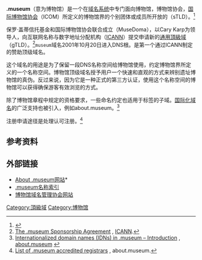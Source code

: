 {{copyedit|time=2017-01-09T04:50:19+00:00}}
{{Infobox Top level domain|
name=.museum|
background=#FCC|
image=[[File:Dotmuseum.png|250px]]|
introduced=2001年|
type={{link-en|赞助顶级域名|Sponsored top-level domain}}|
status=活跃|
registry={{link-en|博物馆域名管理协会|Museum Domain Management Association}}|
sponsor=博物馆域名管理协会 （[[国际博物馆协会|国际博物馆协会]]设立）|
intendeduse=博物馆|
actualuse=博物馆（虽然很少使用它作为其主要的广告地址）|
restrictions=获准注册之前，检查申请人的全权证书|
structure=原本注册通用类下是在第三级或更高的水平，但后来直接被允许二级注册|
document=[http://www.icann.org/tlds/agreements/museum/ ICANN注册协议]|
disputepolicy=统一域名争议解决政策（UDRP） [http://www.icann.org/tlds/agreements/sponsored/sponsorship-agmt-att12-13oct01.htm 宪章资格争议解决程序（CEDRP）]|
website=[http://about.museum/ about.museum]|
dnssec=yes}}

'''.museum'''（意为博物馆）是一个在[[域名系统|域名系统]]中专门面向博物馆，博物馆协会，[[国际博物馆协会|国际博物馆协会]]（ICOM）所定义的博物馆界的个别团体或成员所开放的{{link-en|赞助顶级域名|Sponsored top-level domain}}（sTLD）。<ref>{{cite web |url=http://www.archimuse.com/mw2001/papers/hamma/hamma.html |title=A Top Level Museum Domain |publisher=[[Archives_&_Museum_Informatics|Archives & Museum Informatics]] |work=MW2011: [[Museums_and_the_Web|Museums and the Web]] |date=2001 |accessdate=2011-07-20 |author=[[Cary_Karp|Karp, Cary]] and Hamma, Kenneth |archive-date=2011-05-04 |archive-url=https://web.archive.org/web/20110504055435/http://www.archimuse.com/mw2001/papers/hamma/hamma.html |dead-url=no }}</ref>

保罗·盖蒂信托基金和国际博物馆协会联合成立{{link-en|博物馆域名管理协会|Museum Domain Management Association}}（MuseDoma），以Cary Karp为领导人，向互联网名称与数字地址分配机构（[[ICANN|ICANN]]）提交申请新的[[通用頂級域|通用頂級域]]（gTLD）。<ref>[http://www.icann.org/tlds/agreements/museum/ The .museum Sponsorship Agreement] {{Wayback|url=http://www.icann.org/tlds/agreements/museum/ |date=20080527145613 }}, [[ICANN|ICANN]].</ref><tt>museum</tt>域名2001年10月20日进入DNS根。是第一个通过ICANN制定的赞助顶级域名。

这个域名的用途是为了保留一段DNS名称空间给博物馆使用，约定博物馆界所定义的一个名称空间。博物馆顶级域名授予用户一个快速和直观的方式来辨别遗址博物馆的真伪。反过来说，因为它是一种正式的第三方认证，使用这个名称空间的博物馆可以获得确保游客有效浏览的方式。

除了博物馆章程中规定的资格要求，一些命名约定也适用于标签的子域。[[国际化域名|国际化域名]]的广泛支持也被引入，例如about.museum。<ref>[http://about.museum/idn/ Internationalized domain names (IDNs) in .museum – Introduction] {{Wayback|url=http://about.museum/idn/ |date=20110218013204 }}, [http://about.museum/ about.museum] {{Wayback|url=http://about.museum/ |date=20110228015736 }}</ref>

注册申请途径是处理认可注册。<ref>[http://about.museum/registrars/ List of .museum accredited registrars] {{Wayback|url=http://about.museum/registrars/ |date=20051211121127 }}, about.museum.</ref>

== 参考资料 ==
{{reflist}}

== 外部链接 ==
* [http://about.museum/ About .museum网站]*{{Wayback|url=http://about.museum/ |date=20110228015736 }}
* [http://index.museum/ .museum名称索引]{{Wayback|url=http://index.museum/ |date=20130708112957 }}
* [http://musedoma.museum/ 博物馆域名管理协会网站]{{Wayback|url=http://musedoma.museum/ |date=20130618074644 }}

{{GTLD}}

{{DEFAULTSORT:Museum}}
[[Category:頂級域|Category:頂級域]]
[[Category:博物馆|Category:博物馆]]